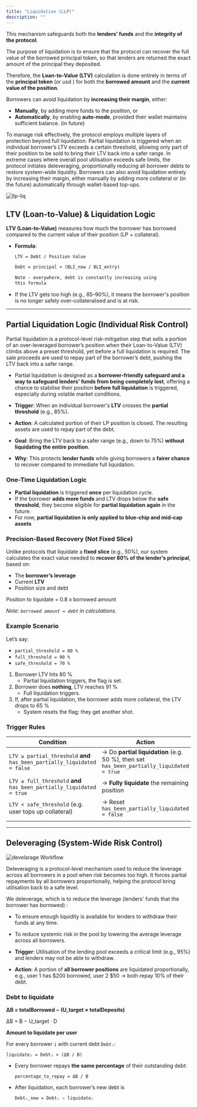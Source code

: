 ```yaml
---
title: "Liquidation (LLP)"
description: ""
---
```

This mechanism safeguards both the **lenders’ funds** and the **integrity of the protocol**.

The purpose of liquidation is to ensure that the protocol can recover the full value of the borrowed principal token, so that lenders are returned the exact amount of the principal they deposited.

Therefore, the **Loan-to-Value (LTV)** calculation is done entirely in terms of the **principal token** (or usd )  for both the **borrowed amount** and the **current value of the position**.

Borrowers can avoid liquidation by **increasing their margin**, either:

- **Manually**, by adding more funds to the position, or
- **Automatically**, by enabling **auto-mode**, provided their wallet maintains sufficient balance. (in future)

To manage risk effectively, the protocol employs multiple layers of protection beyond full liquidation. Partial liquidation is triggered when an individual borrower’s LTV exceeds a certain threshold, allowing only part of their position to be sold to bring their LTV back into a safer range. In extreme cases where overall pool utilisation exceeds safe limits, the protocol initiates deleveraging, proportionally reducing all borrower debts to restore system-wide liquidity. Borrowers can also avoid liquidation entirely by increasing their margin, either manually by adding more collateral or (in the future) automatically through wallet-based top-ups.


![llp-liq](./images/llp-liq.png)

## **LTV (Loan-to-Value) & Liquidation Logic**

**LTV (Loan-to-Value)** measures how much the borrower has borrowed compared to the current value of their position (LP + collateral).

- **Formula**:
    
    `LTV = Debt / Position Value`
    
    ```markdown
    Debt = principal × (BLI_now / BLI_entry)
    
    Note - everywhere, debt is constantly increasing using 
    this formula
    ```
    
- If the LTV gets too high (e.g., 85–90%), it means the borrower's position is no longer safely over-collateralised and is at risk.

---

## Partial Liquidation Logic (Individual Risk Control)

Partial liquidation is a protocol-level risk-mitigation step that sells a portion of an over-leveraged borrower’s position when their Loan-to-Value (LTV) climbs above a preset threshold, yet before a full liquidation is required.
The sale proceeds are used to repay part of the borrower’s debt, pushing the LTV back into a safer range.


- Partial liquidation is designed as a **borrower-friendly safeguard and a way to safeguard lenders' funds from being completely lost**, offering a chance to stabilise their position **before full liquidation** is triggered, especially during volatile market conditions.

- **Trigger**: When an individual borrower's **LTV** crosses the **partial threshold** (e.g., 85%).
- **Action**: A calculated portion of their LP position is closed. The resulting assets are used to repay part of the debt.
- **Goal**: Bring the LTV back to a safer range (e.g., down to 75%) **without liquidating the entire position**.
- **Why**: This protects **lender funds** while giving borrowers a **fairer chance** to recover compared to immediate full liquidation.

### One-Time Liquidation Logic

- **Partial liquidation** is triggered **once** per liquidation cycle.
- If the borrower **adds more funds** and LTV drops below the **safe threshold**, they become eligible for **partial liquidation again** in the future.
- For now, **partial liquidation is only applied to blue-chip and mid-cap assets**

### Precision-Based Recovery (Not Fixed Slice)

Unlike protocols that liquidate a **fixed slice** (e.g., 50%), our system calculates the exact value needed to **recover 80% of the lender’s principal**, based on:

- The **borrower’s leverage**
- Current **LTV**
- Position size and debt

Position to liquidate = 0.8 x borrowed amount

*Note: `borrowed amount = debt` in calculations.*

### Example Scenario

Let’s say:

- `partial_threshold = 80 %`
- `full_threshold = 90 %`
- `safe_threshold = 70 %`

1. Borrower LTV hits 80 %
    - Partial liquidation triggers, the flag is set.
2. Borrower does **nothing**, LTV reaches 91 %
    - Full liquidation triggers.
3. If, after partial liquidation, the borrower adds more collateral, the LTV drops to 65 %
    - System resets the flag; they get another shot.

### Trigger Rules

| Condition | Action |
| --- | --- |
| `LTV ≥ partial_threshold` **and** `has_been_partially_liquidated = false` | → Do **partial liquidation** (e.g. 50 %), then set `has_been_partially_liquidated = true` |
| `LTV ≥ full_threshold` **and** `has_been_partially_liquidated = true` | → **Fully liquidate** the remaining position |
| `LTV < safe_threshold` (e.g. user tops up collateral) | → Reset `has_been_partially_liquidated = false` |
|  |  |

---

##  **Deleveraging (System-Wide Risk Control)**

![develarage Workflow](./images/Deleverage-workflow.png)

Deleveraging is a protocol-level mechanism used to reduce the leverage across all borrowers in a pool when risk becomes too high.
It forces partial repayments by all borrowers proportionally, helping the protocol bring utilisation back to a safe level.

We deleverage, which is to reduce the leverage (lenders' funds that the borrower has borrowed) :

- To ensure enough liquidity is available for lenders to withdraw their funds at any time.

- To reduce systemic risk in the pool by lowering the average leverage across all borrowers.

- **Trigger**: Utilisation of the lending pool exceeds a critical limit (e.g., 95%) and lenders may not be able to withdraw.
- **Action**: A portion of **all borrower positions** are liquidated proportionally, e.g., user 1 has $200 borrowed, user 2 $50 → both repay 10% of their debt.


### Debt to liquidate

**ΔB = totalBorrowed − (U_target × totalDeposits)**

ΔB = B − U_target · D

**Amount to liquidate per user** 

For every borrower `i` with current debt `Debtᵢ`:

```
liquidateᵢ = Debtᵢ × (ΔB / B)
```

- Every borrower repays **the same percentage** of their outstanding debt:
    
    `percentage_to_repay = ΔB / B`
    
- After liquidation, each borrower’s new debt is
    
    `Debtᵢ_new = Debtᵢ − liquidateᵢ` 